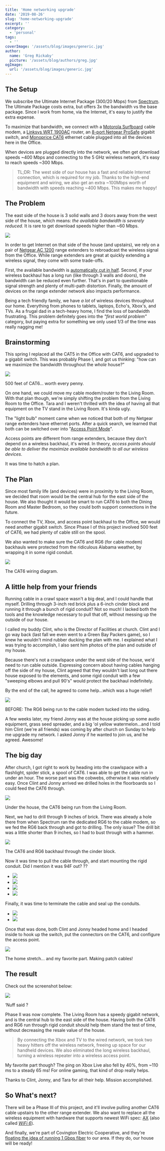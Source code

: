 ```yaml
---
title: 'Home networking upgrade'
date: '2019-08-26'
slug: 'home-networking-upgrade'
excerpt: ''
category:
  - 'personal'
tags:
  - ''
coverImage: '/assets/blog/images/generic.jpg'
author:
  name: 'Greg Rickaby'
  picture: '/assets/blog/authors/greg.jpg'
ogImage:
  url: '/assets/blog/images/generic.jpg'
---
```


## The Setup

We subscribe the Ultimate Internet Package (300/20 Mbps) from [Spectrum](https://www.spectrum.com/internet). The Ultimate Package costs extra, but offers 3x the bandwidth vs the base package. Since I work from home, via the Internet, it's easy to justify the extra expense.

To maximize that bandwidth, we connect with a [Motorola Surfboard](https://amzn.to/31JJKri) cable modem, a [Linksys WRT 1900AC](https://amzn.to/33A7q3b) router, an [8-port Netgear ProSafe](https://amzn.to/2KORBNl) gigabit switch, and [Monoprice CAT6](https://amzn.to/2YWYI0b) ethernet cable plugged into all the devices here in the Office.

When devices are plugged directly into the network, we often get download speeds ~400 Mbps and connecting to the 5 GHz wireless network, it's easy to reach speeds ~300 Mbps.

> TL;DR: The west side of our house has a fast and reliable Internet connection, which is required for my job. Thanks to the high-end equipment and wiring, we also get an extra ~100Mbps worth of bandwidth with speeds reaching ~400 Mbps. This makes me happy!

## The Problem

The east side of the house is 3 solid walls and 3 doors away from the west side of the house, which means: _the available bandwidth is severely reduced._ It is rare to get download speeds higher than ~60 Mbps.

![](/blog/images/2019-08-01-17.56.42.jpg)

In order to get Internet on that side of the house (and upstairs), we rely on a pair of [Netgear AC 1200](https://amzn.to/2YRuvPX) range extenders to rebroadcast the wireless signal from the Office. While range extenders are great at quickly extending a wireless signal, they come with some trade-offs.

First, the available bandwidth is [automatically cut in half](https://www.pcmag.com/news/363527/whats-the-difference-between-a-wi-fi-extender-and-mesh-syst). Second, if your wireless backhaul has a long run (like through 3 walls and doors), the bandwidth can be reduced even further. That's in part to questionable signal strength and plenty of multi-path distortion. Finally, the amount of devices on the range extender network also impacts performance.

Being a tech friendly family, we have _a lot_ of wireless devices throughout our home. Everything from phones to tablets, laptops, Echo's, Xbox's, and TVs. As a frugal dad in a tech-heavy home, I find the loss of bandwidth frustrating. This problem definitely goes into the _"first world problem"_ category, but paying extra for something we only used 1/3 of the time was really nagging me!

## Brainstorming

This spring I replaced all the CAT5 in the Office with CAT6, and upgraded to a gigabit switch. This was probably Phase I, and got us thinking: "how can we maximize the bandwidth throughout the _whole_ house?"

![](/blog/images/2019-08-16-10.57.29-1024x768.jpg)

500 feet of CAT6... worth every penny.

On one hand, we could move my cable modem/router to the Living Room. With that plan though, we're simply shifting the problem from the Living Room to the Office. Tara and I weren't thrilled with the idea of having all that equipment on the TV stand in the Living Room. It's kinda ugly.

The "light bulb" moment came when we noticed that both of my Netgear range extenders have ethernet ports. After a quick search, we learned that both can be switched over into "[Access Point Mode](https://www.speedguide.net/faq/wireless-repeater-extender-vs-access-point-385)".

Access points are different from range extenders, because they don't depend on a wireless backhaul, it's wired. In theory, _access points should be able to deliver the maximize available bandwidth to all our wireless devices_.

It was time to hatch a plan.

## The Plan

Since most family life (and devices) were in proximity to the Living Room, we decided that room would be the central hub for the east side of the house. We also thought it would be smart to run CAT6 to both the Dining Room and Master Bedroom, so they could both support connections in the future.

To connect the TV, Xbox, and access point backhaul to the Office, we would need another gigabit switch. Since Phase I of this project involved 500 feet of CAT6, we had plenty of cable still on the spool.

We also wanted to make sure the CAT6 and RG6 (for cable modem) backhauls were protected from the ridiculous Alabama weather, by wrapping it in some rigid conduit.

![](/blog/images/2019-08-16-10.55.39-768x1024.jpg)

The CAT6 wiring diagram.

## A little help from your friends

Running cable in a crawl space wasn't a big deal, and I could handle that myself. Drilling through 3-inch red brick plus a 6-inch cinder block and running it through a bunch of rigid conduit? Not so much! I lacked both the tools and the knowledge necessary to pull that off, without messing up the outside of our house.

I called my buddy Clint, who is the Director of Facilities at church. Clint and I go way back (last fall we even went to a Green Bay Packers game), so I knew he wouldn't mind rubber ducking the plan with me. I explained what I was trying to accomplish, I also sent him photos of the plan and outside of my house.

Because there's not a crawlspace under the west side of the house, we'd need to run cable outside. Expressing concern about having cables hanging off the side of my house, Clint agreed that they wouldn't last long out there house exposed to the elements, and some rigid conduit with a few "sweeping elbows and pull 90's" would protect the backhaul indefinitely.

By the end of the call, he agreed to come help...which was a huge relief!

![](/blog/images/2019-07-27-11.27.38-1024x768.jpg)

BEFORE: The RG6 being run to the cable modem tucked into the siding.

A few weeks later, my friend Jonny was at the house picking up some audio equipment, grass seed spreader, and a big 'ol yellow watermelon...and I told him Clint (we're all friends) was coming by after church on Sunday to help me upgrade my network. I asked Jonny if he wanted to join us, and he agreed. Awesome!

## The big day

After church, I got right to work by heading into the crawlspace with a flashlight, spider stick, a spool of CAT6. I was able to get the cable run in under an hour. The worse part was the cobwebs, otherwise it was relatively easy. Once Clint and Jonny arrived we drilled holes in the floorboards so I could feed the CAT6 through.

![](/blog/images/2019-08-04-19.04.01-768x1024.jpg)

Under the house, the CAT6 being run from the Living Room.

Next, we had to drill through 9 inches of brick. There was already a hole there from when Spectrum ran the dedicated RG6 to the cable modem, so we fed the RG6 back through and got to drilling. The only issue? The drill bit was a little shorter than 9 inches, so I had to bust through with a hammer.

![](/blog/images/2019-08-04-19.02.36-1024x768.jpg)

The CAT6 and RG6 backhaul through the cinder block.

Now it was time to pull the cable through, and start mounting the rigid conduit. Did I mention it was 94F out? ??

- [![](/blog/images/2019-08-04-19.07.43-768x1024.jpg)](https://gregrickaby.com/?attachment_id=22094)
- [![](/blog/images/2019-08-04-19.08.44-768x1024.jpg)](https://gregrickaby.com/?attachment_id=22095)
- [![](/blog/images/2019-08-04-17.29.55-768x1024.jpg)](https://gregrickaby.com/?attachment_id=22091)
- [![](/blog/images/2019-08-04-19.35.45-768x1024.jpg)](https://gregrickaby.com/?attachment_id=22096)

Finally, it was time to terminate the cable and seal up the conduits.

- [![](/blog/images/2019-08-04-19.36.19-768x1024.jpg)](https://gregrickaby.com/?attachment_id=22097)
- [![](/blog/images/2019-08-04-19.36.25-1024x768.jpg)](https://gregrickaby.com/?attachment_id=22098)

Once that was done, both Clint and Jonny headed home and I headed inside to hook up the switch, put the connectors on the CAT6, and configure the access point.

![](/blog/images/2019-08-04-20.35.50-768x1024.jpg)

The home stretch... and my favorite part. Making patch cables!

## The result

Check out the screenshot below:

![](/blog/images/img_6327.jpg)

‘Nuff said ?

Phase II was now complete. The Living Room has a speedy gigabit network, and is the central hub to the east side of the house. Having both the CAT6 and RG6 run through rigid conduit should help them stand the test of time, without decreasing the resale value of the house.

> By connecting the Xbox and TV to the wired network, we took two heavy hitters off the wireless network, freeing up space for our handheld devices. We also eliminated the long wireless backhaul, turning a wireless repeater into a wireless access point.

My favorite part though? The ping on Xbox Live also fell by 40%, from ~110 ms to a steady 65 ms! For online gaming, that kind of drop really helps.

Thanks to Clint, Jonny, and Tara for all their help. Mission accomplished.

## So What's next?

There will be a Phase III of this project, and it'll involve pulling another CAT6 cable upstairs to the other range extender. We also want to replace all the wireless equipment with hardware that supports newest WiFi spec: [AX](https://en.wikipedia.org/wiki/IEEE_802.11ax) (also called [_WiFi 6_](https://www.netgear.com/landings/wifi6/)).

And finally, we're part of Covington Electric Cooperative, and they're [floating the idea of running 1 Gbps fiber](https://covingtonbroadband.twncomm.com/front_end) to our area. If they do, our house will be ready!
